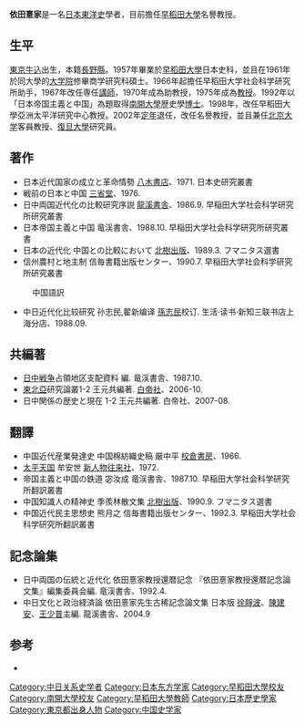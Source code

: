 {{rough translation}}
{{primarysources|time=2016-10-03T11:18:32+00:00}}
'''依田憙家'''{{BD|1931年|4月3日||}}是一名[[日本|日本]][[東洋史|東洋史]]學者，目前擔任[[早稻田大學|早稻田大學]]名譽教授。

== 生平 ==
[[東京|東京]][[牛込區|牛込]]出生，本籍[[長野縣|長野縣]]。1957年畢業於[[早稻田大學|早稻田大學]]日本史科，並且在1961年於同大學的[[大学院|大学院]]修畢商学研究科碩士。1966年起擔任早稻田大学社会科学研究所助手，1967年改任専任[[講師|講師]]，1970年成為助教授，1975年成為[[教授|教授]]。1992年以「日本帝国主義と中国」為題取得[[南開大學|南開大學]]歴史學[[博士|博士]]。1998年，改任早稻田大學亞洲太平洋研究中心教授。2002年[[定年|定年]]退任，改任名譽教授，並且兼任[[北京大学|北京大学]]客員教授、[[復旦大學|復旦大學]]研究員。

==著作==
*日本近代国家の成立と革命情勢 [[八木書店|八木書店]]、1971. 日本史研究叢書  
*戦前の日本と中国 [[三省堂|三省堂]]、1976. 
*日中両国近代化の比較研究序説 [[龍溪書舎|龍溪書舎]]、1986.9. 早稲田大学社会科学研究所研究叢書  
*日本帝国主義と中国 竜渓書舎、1988.10. 早稲田大学社会科学研究所研究叢書 
*日本の近代化 中国との比較において [[北樹出版|北樹出版]]、1989.3. フマニタス選書  
*信州農村と地主制 信毎書籍出版センター、1990.7. 早稲田大学社会科学研究所研究叢書 
:中国語訳   
*中日近代化比较研究 孙志民,翟新编译 [[孫志民|孫志民]]校订. 生活·读书·新知三联书店上海分店、1988.09. 

==共編著==
*[[日中戦争|日中戦争]]占領地区支配資料 編. 竜渓書舎、1987.10. 
*[[東北亞|東北亞]]研究論叢1-2 王元共編著. [[白帝社|白帝社]]、2006-10. 
*日中関係の歴史と現在 1-2 王元共編著. 白帝社、2007-08. 
 
==翻譯==
*中国近代産業発達史 中国棉紡織史稿 厳中平 [[校倉書房|校倉書房]]、1966. 
*[[太平天国|太平天国]] 牟安世 [[新人物往来社|新人物往来社]]、1972. 
*帝国主義と中国の鉄道 宓汝成 竜渓書舎、1987.10. 早稲田大学社会科学研究所翻訳叢書  
*中国知識人の精神史 季羨林散文集 [[北樹出版|北樹出版]]、1990.9. フマニタス選書  
*中国近代民主思想史 熊月之 信毎書籍出版センター、1992.3. 早稲田大学社会科学研究所翻訳叢書 
  
==記念論集==
*日中両国の伝統と近代化 依田憙家教授還暦記念 『依田憙家教授還暦記念論文集』編集委員会編. 竜渓書舎、1992.4. 
*中日文化と政治経済論 依田憙家先生古稀記念論文集 日本版 [[徐靜波|徐靜波]]、[[陳建安|陳建安]]、[[王少普|王少普]]主編. 龍溪書舎、2004.9

==参考==
*{{PDFlink|[http://dspace.wul.waseda.ac.jp/dspace/bitstream/2065/13053/1/AjiaTaiheiyo_04_00_011.pdf 依田憲家教授履歴]}}

{{DEFAULTSORT:Yoda}}
[[Category:中日关系史学者|Category:中日关系史学者]]
[[Category:日本东方学家|Category:日本东方学家]]
[[Category:早稻田大學校友|Category:早稻田大學校友]]
[[Category:南開大學校友|Category:南開大學校友]]
[[Category:早稻田大學教師|Category:早稻田大學教師]]
[[Category:日本歷史學家|Category:日本歷史學家]]
[[Category:東京都出身人物|Category:東京都出身人物]]
[[Category:中国史学家|Category:中国史学家]]